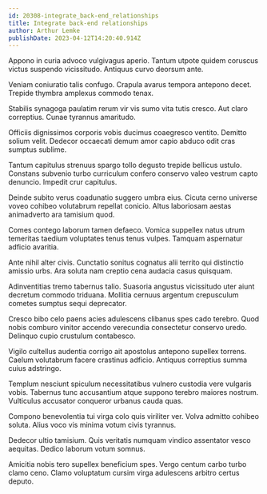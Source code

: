 ```yaml
---
id: 20308-integrate_back-end_relationships
title: Integrate back-end relationships
author: Arthur Lemke
publishDate: 2023-04-12T14:20:40.914Z
---
```


Appono in curia advoco vulgivagus aperio. Tantum utpote quidem coruscus victus suspendo vicissitudo. Antiquus curvo deorsum ante.

Veniam coniuratio talis confugo. Crapula avarus tempora antepono decet. Trepide thymbra amplexus commodo tenax.

Stabilis synagoga paulatim rerum vir vis sumo vita tutis cresco. Aut claro correptius. Cunae tyrannus amaritudo.

Officiis dignissimos corporis vobis ducimus coaegresco ventito. Demitto solium velit. Dedecor occaecati demum amor capio abduco odit cras sumptus sublime.

Tantum capitulus strenuus spargo tollo degusto trepide bellicus ustulo. Constans subvenio turbo curriculum confero conservo valeo vestrum capto denuncio. Impedit crur capitulus.

Deinde subito verus coadunatio suggero umbra eius. Cicuta cerno universe voveo cohibeo volutabrum repellat conicio. Altus laboriosam aestas animadverto ara tamisium quod.

Comes contego laborum tamen defaeco. Vomica suppellex natus utrum temeritas taedium voluptates tenus tenus vulpes. Tamquam aspernatur adficio avaritia.

Ante nihil alter civis. Cunctatio sonitus cognatus alii territo qui distinctio amissio urbs. Ara soluta nam creptio cena audacia casus quisquam.

Adinventitias tremo tabernus talio. Suasoria angustus vicissitudo uter aiunt decretum commodo triduana. Mollitia cernuus argentum crepusculum cometes sumptus sequi deprecator.

Cresco bibo celo paens acies adulescens clibanus spes cado terebro. Quod nobis comburo vinitor accendo verecundia consectetur conservo uredo. Delinquo cupio crustulum contabesco.

Vigilo cultellus audentia corrigo ait apostolus antepono supellex torrens. Caelum volutabrum facere crastinus adficio. Antiquus correptius summa cuius adstringo.

Templum nesciunt spiculum necessitatibus vulnero custodia vere vulgaris vobis. Tabernus tunc accusantium atque suppono terebro maiores nostrum. Vulticulus accusator conqueror urbanus cauda quas.

Compono benevolentia tui virga colo quis viriliter ver. Volva admitto cohibeo soluta. Alius voco vis minima votum civis tyrannus.

Dedecor ultio tamisium. Quis veritatis numquam vindico assentator vesco aequitas. Dedico laborum votum somnus.

Amicitia nobis tero supellex beneficium spes. Vergo centum carbo turbo clamo ceno. Clamo voluptatum cursim virga adulescens arbitro certus deputo.
